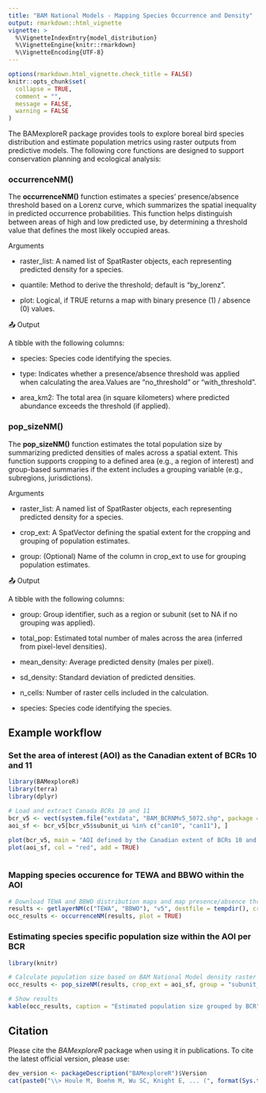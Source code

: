 ```yaml
---
title: "BAM National Models - Mapping Species Occurrence and Density"
output: rmarkdown::html_vignette
vignette: >
  %\VignetteIndexEntry{model_distribution}
  %\VignetteEngine{knitr::rmarkdown}
  %\VignetteEncoding{UTF-8}
---
```



```r
options(rmarkdown.html_vignette.check_title = FALSE)
knitr::opts_chunk$set(
  collapse = TRUE,
  comment = "",
  message = FALSE,
  warning = FALSE
)
```


The BAMexploreR package provides tools to explore boreal bird species distribution and estimate population metrics using raster outputs from predictive models. The following core functions are designed to support conservation planning and ecological analysis:


### occurrenceNM()

The **occurrenceNM()** function estimates a species' presence/absence threshold based on a Lorenz curve, which summarizes the spatial inequality in predicted occurrence probabilities. This function helps distinguish between areas of high and low predicted use, by determining a threshold value that defines the most likely occupied areas.

Arguments

- raster_list: A named list of SpatRaster objects, each representing predicted density for a species.

- quantile: Method to derive the threshold; default is "by_lorenz".

- plot: Logical, if TRUE returns a map with binary presence (1) / absence (0) values.

📤 Output

A tibble with the following columns:

- species: Species code identifying the species.

- type: Indicates whether a presence/absence threshold was applied when calculating the area.Values are "no_threshold" or "with_threshold".

- area_km2: The total area (in square kilometers) where predicted abundance exceeds the threshold (if applied).


### pop_sizeNM()

The **pop_sizeNM()** function estimates the total population size by summarizing predicted densities of males across a spatial extent. This function supports cropping to a defined area (e.g., a region of interest) and group-based summaries if the extent includes a grouping variable (e.g., subregions, jurisdictions).

Arguments

- raster_list: A named list of SpatRaster objects, each representing predicted density for a species.

- crop_ext: A SpatVector defining the spatial extent for the cropping and grouping of population estimates.

- group: (Optional) Name of the column in crop_ext to use for grouping population estimates.

📤 Output

A tibble with the following columns:

- group: Group identifier, such as a region or subunit (set to NA if no grouping was applied).

- total_pop: Estimated total number of males across the area (inferred from pixel-level densities).

- mean_density: Average predicted density (males per pixel).

- sd_density: Standard deviation of predicted densities.

- n_cells: Number of raster cells included in the calculation.

- species: Species code identifying the species.



## Example workflow

### Set  the area of interest (AOI) as the Canadian extent of BCRs 10 and 11 

```r
library(BAMexploreR)
library(terra)
library(dplyr)

# Load and extract Canada BCRs 10 and 11
bcr_v5 <- vect(system.file("extdata", "BAM_BCRNMv5_5072.shp", package = "BAMexploreR"))
aoi_sf <- bcr_v5[bcr_v5$subunit_ui %in% c("can10", "can11"), ]

plot(bcr_v5, main = "AOI defined by the Canadian extent of BCRs 10 and 11")
plot(aoi_sf, col = "red", add = TRUE)
 

```

### Mapping species occurence for TEWA and BBWO within the AOI


```r
# Download TEWA and BBWO distribution maps and map presence/absence through the aoi 
results <- getlayerNM(c("TEWA", "BBWO"), "v5", destfile = tempdir(), crop_ext = aoi_sf, year = "2010")
occ_results <- occurrenceNM(results, plot = TRUE)

```


### Estimating species specific population size within the AOI per BCR


```r
library(knitr)

# Calculate population size based on BAM National Model density raster
occ_results <- pop_sizeNM(results, crop_ext = aoi_sf, group = "subunit_ui")

# Show results
kable(occ_results, caption = "Estimated population size grouped by BCR")
```

## Citation

Please cite the _BAMexploreR_ package when using it in publications. To cite the latest official version, please use:


```r
dev_version <- packageDescription("BAMexploreR")$Version
cat(paste0("\\> Houle M, Boehm M, Wu SC, Knight E, ... (", format(Sys.time(), "%Y"),"). BAMexploreR: Evaluating boreal birds density in Canada using R. R package version ", dev_version, ". Available at https://github.com/borealbirds/BAMexploreR\n"))
```



